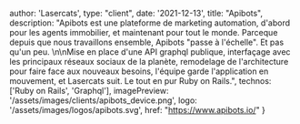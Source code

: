   author: 'Lasercats',
  type: "client",
  date: '2021-12-13',
  title: "Apibots",
  description:
    "Apibots est une plateforme de marketing automation, d'abord pour les agents immobilier, et maintenant pour tout le monde. Parceque depuis que nous travaillons ensemble, Apibots \"passe à l'échelle\". Et pas qu'un peu. \n\nMise en place d'une API graphql publique, interfaçage avec les principaux réseaux sociaux de la planète, remodelage de l'architecture pour faire face aux nouveaux besoins, l'équipe garde l'application en mouvement, et Lasercats suit. Le tout en pur Ruby on Rails.",
  technos: ['Ruby on Rails', 'Graphql'],
  imagePreview: '/assets/images/clients/apibots_device.png',
  logo: '/assets/images/logos/apibots.svg',
  href: "https://www.apibots.io/"
}
